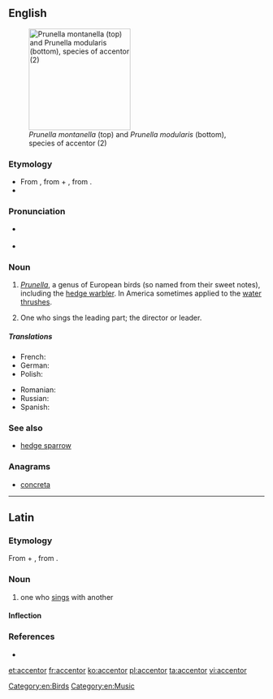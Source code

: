 ==English==
{{wikipedia}}
[[Image:Prunella modularis montanella.jpg|thumb|right|200px|''Prunella montanella'' (top) and ''Prunella modularis'' (bottom), species of accentor (2)]]

===Etymology===
* From {{etyl|la|en}} {{term|accentor||one who sings with another|lang=la}}, from {{term|ad|lang=la}} +  {{term|cantor||singer|lang=la}}, from {{term/t|la|canō||sing}}.
* {{suffix|accent|or}}

===Pronunciation===
* {{a|UK}} {{IPA|/əkˈsɛntə/}}
* {{a|US}} {{IPA|/ək.ˈsɛn.tɚ/}}

===Noun===
{{en-noun}}

# {{context|zoology|lang=en}} ''[[Prunella]]'', a genus of European birds (so named from their sweet notes), including the [[hedge warbler]]. In America sometimes applied to the [[water thrush]]es.
# {{context|music|obsolete|lang=en}} One who sings the leading part; the director or leader.

=====Translations=====
{{trans-top|bird of the Prunella genus}}
* French: {{t+|fr|accenteur|m}}
* German: {{t+|de|Braunelle|f}}
* Polish: {{t|pl|płochacz|m}}
{{trans-mid}}
* Romanian: {{t|ro|brumăriță|f}}
* Russian: {{t+|ru|завиру́шка|m|sc=Cyrl|tr=zavirúška}}
* Spanish: {{t+|es|acentor|m}}
{{trans-bottom}}

{{trans-top|''music'': director or leader}}
{{trans-mid}}
{{trans-bottom}}

===See also===
* [[hedge sparrow]]

===Anagrams===
* [[concreta#English|concreta]]

[[Category:en:Birds]]
[[Category:en:Music]]

----

==Latin==

===Etymology===
From {{term|ad|lang=la}} +  {{term|cantor||singer|lang=la}}, from {{term/t|la|canō||sing}}.

===Noun===
{{la-noun|accentor|accentoris|accentōris|m|third}}

# one who [[sing]]s with another

====Inflection====
{{la-decl-3rd|accentor|accentōr}}

===References===
* {{R:L&S}}

[[et:accentor]]
[[fr:accentor]]
[[ko:accentor]]
[[pl:accentor]]
[[ta:accentor]]
[[vi:accentor]]